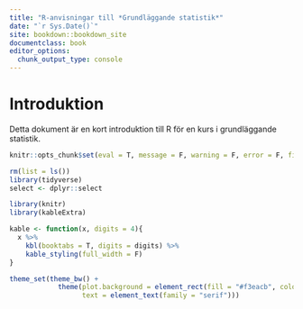 ```yaml
--- 
title: "R-anvisningar till *Grundläggande statistik*"
date: "`r Sys.Date()`"
site: bookdown::bookdown_site
documentclass: book
editor_options: 
  chunk_output_type: console
---
```


# Introduktion

Detta dokument är en kort introduktion till R för en kurs i grundläggande statistik.

```r
knitr::opts_chunk$set(eval = T, message = F, warning = F, error = F, fig.height = 3.5, fig.align = "center")
```

```r
rm(list = ls())
library(tidyverse)
select <- dplyr::select
```

```r
library(knitr)
library(kableExtra)

kable <- function(x, digits = 4){
  x %>% 
    kbl(booktabs = T, digits = digits) %>% 
    kable_styling(full_width = F)
}
```

```r
theme_set(theme_bw() + 
            theme(plot.background = element_rect(fill = "#f3eacb", color = "#f3eacb"),
                  text = element_text(family = "serif")))
```

